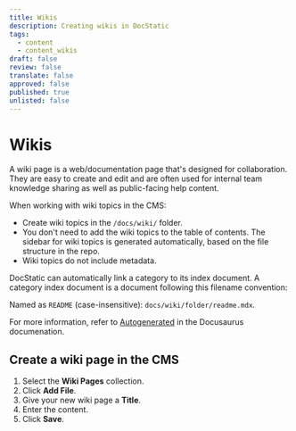 ```yaml
---
title: Wikis
description: Creating wikis in DocStatic
tags:
  - content
  - content_wikis
draft: false
review: false
translate: false
approved: false
published: true
unlisted: false
---
```


# Wikis

A wiki page is a web/documentation page that's designed for collaboration. They are easy to create and edit and are often used for internal team knowledge sharing as well as public-facing help content.

When working with wiki topics in the CMS:

* Create wiki topics in the `/docs/wiki/` folder.
* You don't need to add the wiki topics to the table of contents. The sidebar for wiki topics is generated automatically, based on the file structure in the repo. 
* Wiki topics do not include metadata.

DocStatic can automatically link a category to its index document. A category index document is a document following this filename convention:

Named as `README` (case-insensitive): `docs/wiki/folder/readme.mdx`.

For more information, refer to [Autogenerated](https://docusaurus.io/docs/sidebar/autogenerated#autogenerated-sidebar-metadata) in the Docusaurus documenation.


## Create a wiki page in the CMS

1. Select the **Wiki Pages** collection.
2. Click **Add File**.
3. Give your new wiki page a **Title**.
4. Enter the content.
5. Click **Save**.
